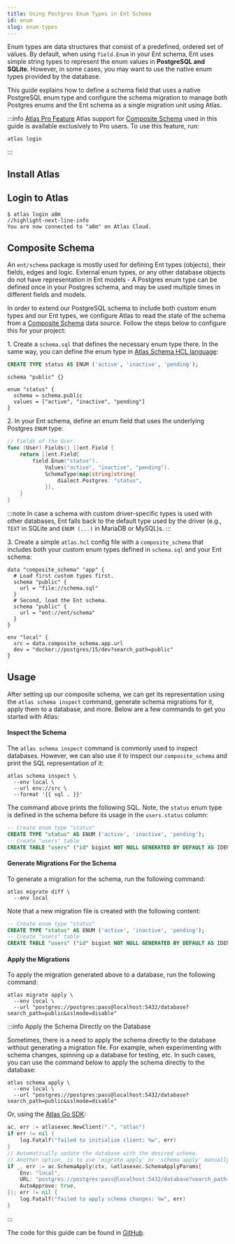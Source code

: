 ```yaml
---
title: Using Postgres Enum Types in Ent Schema
id: enum
slug: enum-types
---
```




Enum types are data structures that consist of a predefined, ordered set of values. By default, when using `field.Enum`
in your Ent schema, Ent uses simple string types to represent the enum values in **PostgreSQL and SQLite**. However, in some
cases, you may want to use the native enum types provided by the database.

This guide explains how to define a schema field that uses a native PostgreSQL enum type and configure the schema migration
to manage both Postgres enums and the Ent schema as a single migration unit using Atlas.

:::info [Atlas Pro Feature](https://atlasgo.io/features#pro-plan)
Atlas support for [Composite Schema](https://atlasgo.io/atlas-schema/projects#data-source-composite_schema) used in this
guide is available exclusively to Pro users. To use this feature, run:
```
atlas login
```
:::

## Install Atlas

<InstallationInstructions />

## Login to Atlas

```shell
$ atlas login a8m
//highlight-next-line-info
You are now connected to "a8m" on Atlas Cloud.
```

## Composite Schema

An `ent/schema` package is mostly used for defining Ent types (objects), their fields, edges and logic. External enum types,
or any other database objects do not have representation in Ent models - A Postgres enum type can be defined once in your Postgres
schema, and may be used multiple times in different fields and models.

In order to extend our PostgreSQL schema to include both custom enum types and our Ent types, we configure Atlas to
read the state of the schema from a [Composite Schema](https://atlasgo.io/atlas-schema/projects#data-source-composite_schema)
data source. Follow the steps below to configure this for your project:

1\. Create a `schema.sql` that defines the necessary enum type there. In the same way, you can define the enum type in
   [Atlas Schema HCL language](https://atlasgo.io/atlas-schema/hcl-types#enum):

<Tabs>
<TabItem value={"sql"} label={"Using SQL"}>

```sql title="schema.sql"
CREATE TYPE status AS ENUM ('active', 'inactive', 'pending');
```

</TabItem>
<TabItem value={"hcl"} label={"Using HCL"}>

```hcl title="schema.hcl"
schema "public" {}

enum "status" {
  schema = schema.public
  values = ["active", "inactive", "pending"]
}
```

</TabItem>
</Tabs>

2\. In your Ent schema, define an enum field that uses the underlying Postgres `ENUM` type:

```go title="ent/schema/user.go" {6-8}
// Fields of the User.
func (User) Fields() []ent.Field {
	return []ent.Field{
		field.Enum("status").
			Values("active", "inactive", "pending").
			SchemaType(map[string]string{
				dialect.Postgres: "status",
			}),
	}
}
```

:::note
In case a schema with custom driver-specific types is used with other databases, Ent falls back to the default type
used by the driver (e.g., `TEXT` in SQLite and `ENUM (...)` in MariaDB or MySQL)s.
:::

3\. Create a simple `atlas.hcl` config file with a `composite_schema` that includes both your custom enum types defined in
   `schema.sql` and your Ent schema:

```hcl title="atlas.hcl"
data "composite_schema" "app" {
  # Load first custom types first.
  schema "public" {
    url = "file://schema.sql"
  }
  # Second, load the Ent schema.
  schema "public" {
    url = "ent://ent/schema"
  }
}

env "local" {
  src = data.composite_schema.app.url
  dev = "docker://postgres/15/dev?search_path=public"
}
```

## Usage

After setting up our composite schema, we can get its representation using the `atlas schema inspect` command, generate
schema migrations for it, apply them to a database, and more. Below are a few commands to get you started with Atlas:

#### Inspect the Schema

The `atlas schema inspect` command is commonly used to inspect databases. However, we can also use it to inspect our
`composite_schema` and print the SQL representation of it:

```shell
atlas schema inspect \
  --env local \
  --url env://src \
  --format '{{ sql . }}'
```

The command above prints the following SQL. Note, the `status` enum type is defined in the schema before
its usage in the `users.status` column:

```sql
-- Create enum type "status"
CREATE TYPE "status" AS ENUM ('active', 'inactive', 'pending');
-- Create "users" table
CREATE TABLE "users" ("id" bigint NOT NULL GENERATED BY DEFAULT AS IDENTITY, "status" "status" NOT NULL, PRIMARY KEY ("id"));
```

#### Generate Migrations For the Schema

To generate a migration for the schema, run the following command:

```shell
atlas migrate diff \
  --env local
```

Note that a new migration file is created with the following content:

```sql title="migrations/20240712090543.sql"
-- Create enum type "status"
CREATE TYPE "status" AS ENUM ('active', 'inactive', 'pending');
-- Create "users" table
CREATE TABLE "users" ("id" bigint NOT NULL GENERATED BY DEFAULT AS IDENTITY, "status" "status" NOT NULL, PRIMARY KEY ("id"));
```

#### Apply the Migrations

To apply the migration generated above to a database, run the following command:

```
atlas migrate apply \
  --env local \
  --url "postgres://postgres:pass@localhost:5432/database?search_path=public&sslmode=disable"
```

:::info Apply the Schema Directly on the Database

Sometimes, there is a need to apply the schema directly to the database without generating a migration file. For example,
when experimenting with schema changes, spinning up a database for testing, etc. In such cases, you can use the command
below to apply the schema directly to the database:

```shell
atlas schema apply \
  --env local \
  --url "postgres://postgres:pass@localhost:5432/database?search_path=public&sslmode=disable"
```

Or, using the [Atlas Go SDK](https://github.com/ariga/atlas-go-sdk):

```go
ac, err := atlasexec.NewClient(".", "atlas")
if err != nil {
	log.Fatalf("failed to initialize client: %w", err)
}
// Automatically update the database with the desired schema.
// Another option, is to use 'migrate apply' or 'schema apply' manually.
if _, err := ac.SchemaApply(ctx, &atlasexec.SchemaApplyParams{
	Env: "local",
	URL: "postgres://postgres:pass@localhost:5432/database?search_path=public&sslmode=disable",
	AutoApprove: true,
}); err != nil {
    log.Fatalf("failed to apply schema changes: %w", err)
}
```

:::

The code for this guide can be found in [GitHub](https://github.com/ent/ent/tree/master/examples/enumtypes).
